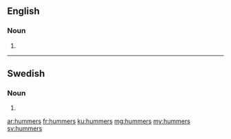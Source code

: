 ==English==

===Noun===
{{head|en|plural}}

# {{plural of|hummer|lang=en|nocat=1}}

----

==Swedish==

===Noun===
{{head|sv|noun form}}

# {{sv-noun-form-indef-gen|hummer}}

[[ar:hummers]]
[[fr:hummers]]
[[ku:hummers]]
[[mg:hummers]]
[[my:hummers]]
[[sv:hummers]]